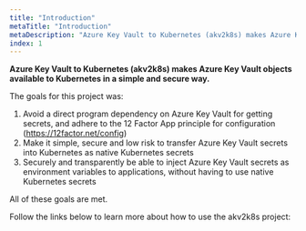 ```yaml
---
title: "Introduction"
metaTitle: "Introduction"
metaDescription: "Azure Key Vault to Kubernetes (akv2k8s) makes Azure Key Vault objects available to Kubernetes in a simple and secure way."
index: 1
---
```


**Azure Key Vault to Kubernetes (akv2k8s) makes Azure Key Vault 
objects available to Kubernetes in a simple and secure way.**

The goals for this project was:

1. Avoid a direct program dependency on Azure Key Vault for getting secrets, and adhere to the 12 Factor App principle for configuration (https://12factor.net/config)
2. Make it simple, secure and low risk to transfer Azure Key Vault secrets into Kubernetes as native Kubernetes secrets
3. Securely and transparently be able to inject Azure Key Vault secrets as environment variables to applications, without having to use native Kubernetes secrets

All of these goals are met.

Follow the links below to learn more about how to use the akv2k8s project:


<GraphicToc />
